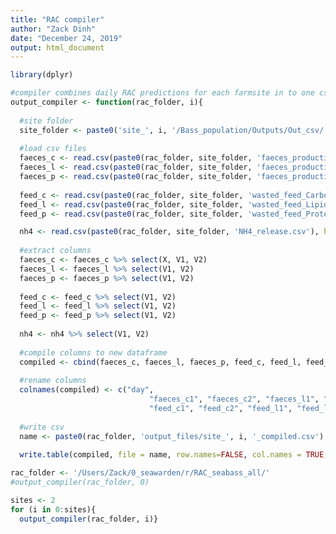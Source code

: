 ```yaml
---
title: "RAC compiler"
author: "Zack Dinh"
date: "December 24, 2019"
output: html_document
---
```


```r
library(dplyr)

#compiler combines daily RAC predictions for each farmsite in to one csv file
output_compiler <- function(rac_folder, i){
  
  #site folder
  site_folder <- paste0('site_', i, '/Bass_population/Outputs/Out_csv/') 
  
  #load csv files
  faeces_c <- read.csv(paste0(rac_folder, site_folder, 'faeces_production_Carbohydrates.csv'), header=TRUE, sep=",")
  faeces_l <- read.csv(paste0(rac_folder, site_folder, 'faeces_production_Lipids.csv'), header=TRUE, sep=",")
  faeces_p <- read.csv(paste0(rac_folder, site_folder, 'faeces_production_Proteins.csv'), header=TRUE, sep=",")
  
  feed_c <- read.csv(paste0(rac_folder, site_folder, 'wasted_feed_Carbohydrates.csv'), header=TRUE, sep=",")
  feed_l <- read.csv(paste0(rac_folder, site_folder, 'wasted_feed_Lipids.csv'), header=TRUE, sep=",")
  feed_p <- read.csv(paste0(rac_folder, site_folder, 'wasted_feed_Proteins.csv'), header=TRUE, sep=",")

  nh4 <- read.csv(paste0(rac_folder, site_folder, 'NH4_release.csv'), header=TRUE, sep=",")  
  
  #extract columns
  faeces_c <- faeces_c %>% select(X, V1, V2)
  faeces_l <- faeces_l %>% select(V1, V2)
  faeces_p <- faeces_p %>% select(V1, V2)
  
  feed_c <- feed_c %>% select(V1, V2)
  feed_l <- feed_l %>% select(V1, V2)
  feed_p <- feed_p %>% select(V1, V2)
  
  nh4 <- nh4 %>% select(V1, V2)
  
  #compile columns to new dataframe
  compiled <- cbind(faeces_c, faeces_l, faeces_p, feed_c, feed_l, feed_p, nh4)
  
  #rename columns
  colnames(compiled) <- c("day", 
                               "faeces_c1", "faeces_c2", "faeces_l1", "faeces_l2", "faeces_p1", "faeces_p2", 
                               "feed_c1", "feed_c2", "feed_l1", "feed_l2", "feed_p1", "feed_p2", "nh4_1", "nh4_2")
  
  #write csv
  name <- paste0(rac_folder, 'output_files/site_', i, '_compiled.csv')
  
  write.table(compiled, file = name, row.names=FALSE, col.names = TRUE, sep=",")}
```

```r
rac_folder <- '/Users/Zack/0_seawarden/r/RAC_seabass_all/'
#output_compiler(rac_folder, 0)

sites <- 2
for (i in 0:sites){
  output_compiler(rac_folder, i)}
```